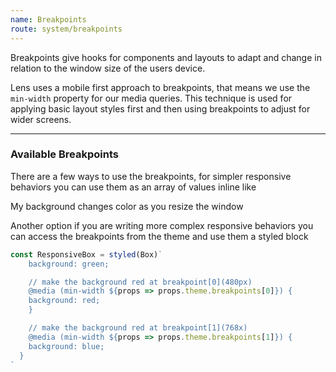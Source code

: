 ```yaml
---
name: Breakpoints
route: system/breakpoints
---
```



Breakpoints give hooks for components and layouts to adapt and change in relation to the window size of the users device.

Lens uses a mobile first approach to breakpoints, that means we use the `min-width` property for our media queries. This technique is used for applying basic layout styles first and then using breakpoints to adjust for wider screens.

---

### Available Breakpoints

<BreakpointTable />

There are a few ways to use the breakpoints, for simpler responsive behaviors you can use them as an array of values inline like

<Playground>
  <Box bg={['green', 'blue', 'red', 'purple']} p="xxlarge" color="white">
    My background changes color as you resize the window
  </Box>
</Playground>

Another option if you are writing more complex responsive behaviors you can access the breakpoints from the theme and use them a styled block

```js
const ResponsiveBox = styled(Box)`
    background: green;

    // make the background red at breakpoint[0](480px)
    @media (min-width ${props => props.theme.breakpoints[0]}) {
    background: red;
    }

    // make the background red at breakpoint[1](768x)
    @media (min-width ${props => props.theme.breakpoints[1]}) {
    background: blue;
  }
`
```
